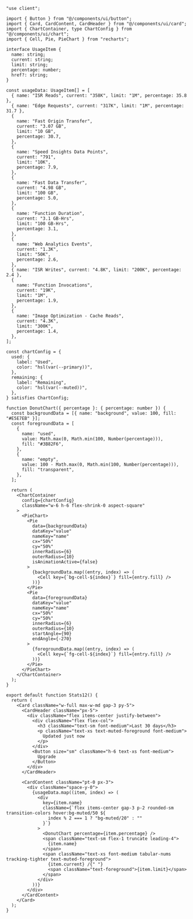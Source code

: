 ````tsx
"use client";

import { Button } from "@/components/ui/button";
import { Card, CardContent, CardHeader } from "@/components/ui/card";
import { ChartContainer, type ChartConfig } from "@/components/ui/chart";
import { Cell, Pie, PieChart } from "recharts";

interface UsageItem {
  name: string;
  current: string;
  limit: string;
  percentage: number;
  href?: string;
}

const usageData: UsageItem[] = [
  { name: "ISR Reads", current: "358K", limit: "1M", percentage: 35.8 },
  { name: "Edge Requests", current: "317K", limit: "1M", percentage: 31.7 },
  {
    name: "Fast Origin Transfer",
    current: "3.07 GB",
    limit: "10 GB",
    percentage: 30.7,
  },
  {
    name: "Speed Insights Data Points",
    current: "791",
    limit: "10K",
    percentage: 7.9,
  },
  {
    name: "Fast Data Transfer",
    current: "4.98 GB",
    limit: "100 GB",
    percentage: 5.0,
  },
  {
    name: "Function Duration",
    current: "3.1 GB-Hrs",
    limit: "100 GB-Hrs",
    percentage: 3.1,
  },
  {
    name: "Web Analytics Events",
    current: "1.3K",
    limit: "50K",
    percentage: 2.6,
  },
  { name: "ISR Writes", current: "4.8K", limit: "200K", percentage: 2.4 },
  {
    name: "Function Invocations",
    current: "19K",
    limit: "1M",
    percentage: 1.9,
  },
  {
    name: "Image Optimization - Cache Reads",
    current: "4.3K",
    limit: "300K",
    percentage: 1.4,
  },
];

const chartConfig = {
  used: {
    label: "Used",
    color: "hsl(var(--primary))",
  },
  remaining: {
    label: "Remaining",
    color: "hsl(var(--muted))",
  },
} satisfies ChartConfig;

function DonutChart({ percentage }: { percentage: number }) {
  const backgroundData = [{ name: "background", value: 100, fill: "#E5E7EB" }];
  const foregroundData = [
    {
      name: "used",
      value: Math.max(0, Math.min(100, Number(percentage))),
      fill: "#3B82F6",
    },
    {
      name: "empty",
      value: 100 - Math.max(0, Math.min(100, Number(percentage))),
      fill: "transparent",
    },
  ];

  return (
    <ChartContainer
      config={chartConfig}
      className="w-6 h-6 flex-shrink-0 aspect-square"
    >
      <PieChart>
        <Pie
          data={backgroundData}
          dataKey="value"
          nameKey="name"
          cx="50%"
          cy="50%"
          innerRadius={6}
          outerRadius={10}
          isAnimationActive={false}
        >
          {backgroundData.map((entry, index) => (
            <Cell key={`bg-cell-${index}`} fill={entry.fill} />
          ))}
        </Pie>
        <Pie
          data={foregroundData}
          dataKey="value"
          nameKey="name"
          cx="50%"
          cy="50%"
          innerRadius={6}
          outerRadius={10}
          startAngle={90}
          endAngle={-270}
        >
          {foregroundData.map((entry, index) => (
            <Cell key={`fg-cell-${index}`} fill={entry.fill} />
          ))}
        </Pie>
      </PieChart>
    </ChartContainer>
  );
}

export default function Stats12() {
  return (
    <Card className="w-full max-w-md gap-3 py-5">
      <CardHeader className="px-5">
        <div className="flex items-center justify-between">
          <div className="flex flex-col">
            <h3 className="text-sm font-medium">Last 30 days</h3>
            <p className="text-xs text-muted-foreground font-medium">
              Updated just now
            </p>
          </div>
          <Button size="sm" className="h-6 text-xs font-medium">
            Upgrade
          </Button>
        </div>
      </CardHeader>

      <CardContent className="pt-0 px-3">
        <div className="space-y-0">
          {usageData.map((item, index) => (
            <div
              key={item.name}
              className={`flex items-center gap-3 p-2 rounded-sm transition-colors hover:bg-muted/50 ${
                index % 2 === 1 ? "bg-muted/20" : ""
              }`}
            >
              <DonutChart percentage={item.percentage} />
              <span className="text-sm flex-1 truncate leading-4">
                {item.name}
              </span>
              <span className="text-xs font-medium tabular-nums tracking-tighter text-muted-foreground">
                {item.current} /{" "}
                <span className="text-foreground">{item.limit}</span>
              </span>
            </div>
          ))}
        </div>
      </CardContent>
    </Card>
  );
}
````